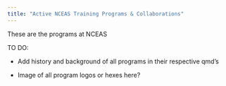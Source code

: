 ```yaml
---
title: "Active NCEAS Training Programs & Collaborations"
---
```


These are the programs at NCEAS

TO DO:

-   Add history and background of all programs in their respective qmd's

-   Image of all program logos or hexes here?
